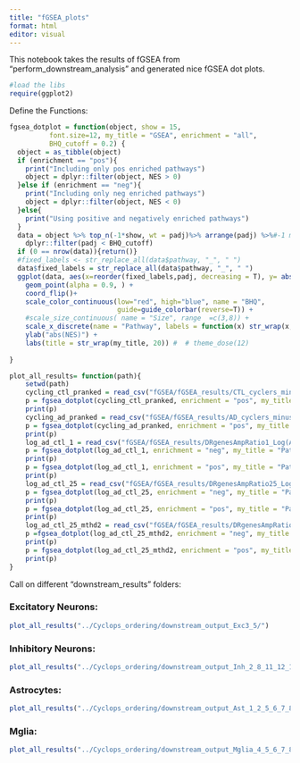 ```yaml
---
title: "fGSEA_plots"
format: html
editor: visual
---
```


This notebook takes the results of fGSEA from "perform_downstream_analysis" and generated nice fGSEA dot plots.

```r
#load the libs
require(ggplot2)
```

Define the Functions:

```r
fgsea_dotplot = function(object, show = 15, 
          font.size=12, my_title = "GSEA", enrichment = "all",
          BHQ_cutoff = 0.2) {
  object = as_tibble(object)
  if (enrichment == "pos"){
    print("Including only pos enriched pathways")
    object = dplyr::filter(object, NES > 0)
  }else if (enrichment == "neg"){
    print("Including only neg enriched pathways")
    object = dplyr::filter(object, NES < 0)
  }else{
    print("Using positive and negatively enriched pathways")
  }
  data = object %>% top_n(-1*show, wt = padj)%>% arrange(padj) %>%#-1 means "bottom" n pvalues
    dplyr::filter(padj < BHQ_cutoff)
  if (0 == nrow(data)){return()}
  #fixed_labels <- str_replace_all(data$pathway, "_", " ")
  data$fixed_labels = str_replace_all(data$pathway, "_", " ")
  ggplot(data, aes(x=reorder(fixed_labels,padj, decreasing = T), y= abs(NES), color = padj, size = size)) +
    geom_point(alpha = 0.9, ) +
    coord_flip()+
    scale_color_continuous(low="red", high="blue", name = "BHQ",
                           guide=guide_colorbar(reverse=T)) +
    #scale_size_continuous( name = "Size", range  =c(3,8)) +
    scale_x_discrete(name = "Pathway", labels = function(x) str_wrap(x, width = 30)) +
    ylab("abs(NES)") +
    labs(title = str_wrap(my_title, 20)) #  # theme_dose(12)
  
}

plot_all_results= function(path){
    setwd(path)
    cycling_ctl_pranked = read_csv("fGSEA/fGSEA_results/CTL_cyclers_minusLogPRanked.csv", show_col_types = F)
    p = fgsea_dotplot(cycling_ctl_pranked, enrichment = "pos", my_title = "Pathways Enriched for Genes Cycling in CTL", show = 10)
    print(p)
    cycling_ad_pranked = read_csv("fGSEA/fGSEA_results/AD_cyclers_minusLogPRanked.csv", show_col_types = F)
    p = fgsea_dotplot(cycling_ad_pranked, enrichment = "pos", my_title = "Pathways Enriched for Genes Cycling in AD", BHQ_cutoff = 0.2, show = 10)
    print(p)
    log_ad_ctl_1 = read_csv("fGSEA/fGSEA_results/DRgenesAmpRatio1_Log(AD-CTL)ranked.csv", show_col_types = F)
    p = fgsea_dotplot(log_ad_ctl_1, enrichment = "neg", my_title = "Pathways Enriched for Genes Losing Rhyth in AD (cyclingBHQ1AR1)", BHQ_cutoff = 0.2)
    print(p)
    p = fgsea_dotplot(log_ad_ctl_1, enrichment = "pos", my_title = "Pathways Enriched for Genes Gain Rhyth in AD (cyclingBHQ1AR1)", BHQ_cutoff = 0.2)
    print(p)
    log_ad_ctl_25 = read_csv("fGSEA/fGSEA_results/DRgenesAmpRatio25_Log(AD-CTL)ranked.csv", show_col_types = F)
    p = fgsea_dotplot(log_ad_ctl_25, enrichment = "neg", my_title = "Pathways Enriched for Genes Losing Rhyth in AD (cyclingBHQ1AR25)", BHQ_cutoff = 0.2)
    print(p)
    p = fgsea_dotplot(log_ad_ctl_25, enrichment = "pos", my_title = "Pathways Enriched for Genes Gain Rhyth in AD (cyclingBHQ1AR25)", BHQ_cutoff = 0.2)
    print(p)
    log_ad_ctl_25_mthd2 = read_csv("fGSEA/fGSEA_results/DRgenesAmpRatio25_Log(AD-CTL)ranked_method2.csv", show_col_types = F)
    p =fgsea_dotplot(log_ad_ctl_25_mthd2, enrichment = "neg", my_title = "Pathways Enriched for Genes Losing Rhyth in AD method2 (cyclingBHQ1AR1)", BHQ_cutoff = 0.2)
    print(p)
    p = fgsea_dotplot(log_ad_ctl_25_mthd2, enrichment = "pos", my_title = "Pathways Enriched for Genes Gain Rhyth in AD method2 (cyclingBHQ1AR1)", BHQ_cutoff = 0.3)
    print(p)
}
```

Call on different "downstream_results" folders:

### Excitatory Neurons:

```r
plot_all_results("../Cyclops_ordering/downstream_output_Exc3_5/")
```

### Inhibitory Neurons:

```r
plot_all_results("../Cyclops_ordering/downstream_output_Inh_2_8_11_12_13/")
```

### Astrocytes:

```r
plot_all_results("../Cyclops_ordering/downstream_output_Ast_1_2_5_6_7_8/")
```

### Mglia:

```r
plot_all_results("../Cyclops_ordering/downstream_output_Mglia_4_5_6_7_8_10_11_13_15_16/")
```
